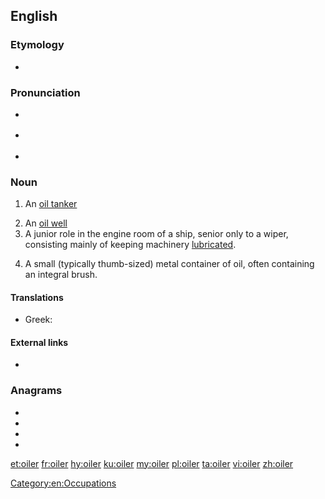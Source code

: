 ==English==

===Etymology===
* {{suffix|oil|er|lang=en}}

===Pronunciation===
* {{a|GA}} {{IPA|/ˈɔɪlɚ/|lang=en}}
* {{a|RP}} {{IPA|/ˈɔɪlə/|lang=en}}
* {{rhymes|ɔɪlə(ɹ)|lang=en}}

===Noun===
{{en-noun}}

# {{lb|en|nautical}} An [[oil tanker]]
# An [[oil well]]
# A junior role in the engine room of a ship, senior only to a wiper, consisting mainly of keeping machinery [[lubricate]]d.
# {{lb|en|firearms}} A small (typically thumb-sized) metal container of oil, often containing an integral brush.

====Translations====
{{trans-see|ship|oil tanker}}

{{trans-see|oil well|oil well}}

{{trans-top|ship operative}}
* Greek: {{t+|el|λαδάς|m}}
{{trans-mid}}
{{trans-bottom}}

====External links====
* {{pedialite}}

===Anagrams===
* {{l|en|Leroi}}
* {{l|en|Loire}}
* {{l|en|Lorie}}
* {{l|en|oriel}}

[[Category:en:Occupations]]

[[et:oiler]]
[[fr:oiler]]
[[hy:oiler]]
[[ku:oiler]]
[[my:oiler]]
[[pl:oiler]]
[[ta:oiler]]
[[vi:oiler]]
[[zh:oiler]]